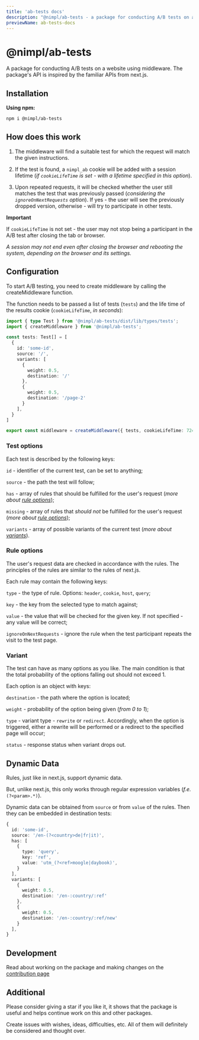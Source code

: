 ```yaml
---
title: 'ab-tests docs'
description: "@nimpl/ab-tests - a package for conducting A/B tests on a website using middleware. The package's API is inspired by the familiar APIs from next.js"
previewName: ab-tests-docs
---
```


# @nimpl/ab-tests

<PackageLinks npmName="@nimpl/ab-tests" githubName="nimpl-ab-tests" />

A package for conducting A/B tests on a website using middleware. The package's API is inspired by the familiar APIs from next.js.

## Installation

**Using npm:**
```sh npm2yarn copy
npm i @nimpl/ab-tests
```

## How does this work

1. The middleware will find a suitable test for which the request will match the given instructions.

1. If the test is found, a `nimpl_ab` cookie will be added with a session lifetime (*if `cookieLifeTime` is set - with a lifetime specified in this option*).

1. Upon repeated requests, it will be checked whether the user still matches the test that was previously passed (*considering the `ignoreOnNextRequests` option*).
If yes - the user will see the previously dropped version, otherwise - will try to participate in other tests.

**Important**

If `cookieLifeTime` is not set - the user may not stop being a participant in the A/B test after closing the tab or browser.

*A session may not end even after closing the browser and rebooting the system, depending on the browser and its settings.*

## Configuration

To start A/B testing, you need to create middleware by calling the createMiddleware function.

The function needs to be passed a list of tests (`tests`) and the life time of the results cookie (`cookieLifeTime`, *in seconds*):

```ts filename="middleware.ts"
import { type Test } from '@nimpl/ab-tests/dist/lib/types/tests';
import { createMiddleware } from '@nimpl/ab-tests';

const tests: Test[] = [
  {
    id: 'some-id',
    source: '/',
    variants: [
      {
        weight: 0.5,
        destination: '/'
      },
      {
        weight: 0.5,
        destination: '/page-2'
      }
    ],
  }
]

export const middleware = createMiddleware({ tests, cookieLifeTime: 72400 });
```

### Test options

Each test is described by the following keys:

`id` - identifier of the current test, can be set to anything;

`source` - the path the test will follow;

`has` - array of rules that should be fulfilled for the user's request (*more about [rule options](#rule-options)*);

`missing` - array of rules that *should not* be fulfilled for the user's request (*more about [rule options](#rule-options)*);

`variants` - array of possible variants of the current test (*more about [variants](#variant)*).

### Rule options

The user's request data are checked in accordance with the rules. The principles of the rules are similar to the rules of next.js.

Each rule may contain the following keys:

`type` - the type of rule. Options: `header`, `cookie`, `host`, `query`;

`key` - the key from the selected type to match against;

`value` - the value that will be checked for the given key. If not specified - any value will be correct;

`ignoreOnNextRequests` - ignore the rule when the test participant repeats the visit to the test page.

### Variant

The test can have as many options as you like. The main condition is that the total probability of the options falling out should not exceed 1.

Each option is an object with keys:

`destination` - the path where the option is located;

`weight` - probability of the option being given (*from 0 to 1*);

`type` - variant type - `rewrite` or `redirect`. Accordingly, when the option is triggered, either a rewrite will be performed or a redirect to the specified page will occur;

`status` - response status when variant drops out.

## Dynamic Data

Rules, just like in next.js, support dynamic data.

But, unlike next.js, this only works through regular expression variables (*f.e.* `(?<param>.*)`).

Dynamic data can be obtained from `source` or from `value` of the rules. Then they can be embedded in destination tests:

```ts
{
  id: 'some-id',
  source: '/en-(?<country>de|fr|it)',
  has: [
    {
      type: 'query',
      key: 'ref',
      value: 'utm_(?<ref>moogle|daybook)',
    }
  ],
  variants: [
    {
      weight: 0.5,
      destination: '/en-:country/:ref'
    },
    {
      weight: 0.5,
      destination: '/en-:country/:ref/new'
    }
  ],
}
```

## Development

Read about working on the package and making changes on the [contribution page](/contribution)

## Additional

Please consider giving a star if you like it, it shows that the package is useful and helps continue work on this and other packages.

Create issues with wishes, ideas, difficulties, etc. All of them will definitely be considered and thought over.

